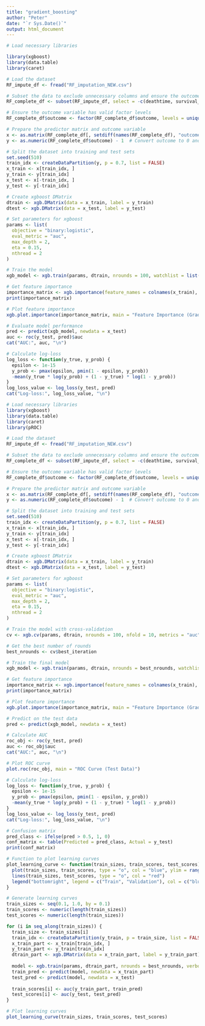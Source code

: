 ```yaml
---
title: "gradient_boosting"
author: "Peter"
date: "`r Sys.Date()`"
output: html_document
---
```


```r
# Load necessary libraries

library(xgboost)
library(data.table)
library(caret)

# Load the dataset
RF_impute_df <- fread("RF_imputation_NEW.csv")

# Subset the data to exclude unnecessary columns and ensure the outcome variable is included and properly named
RF_complete_df <- subset(RF_impute_df, select = -c(deathtime, survival_time, LOS, Unnamed_0, V1, admittime, ID, group, tLOS))

# Ensure the outcome variable has valid factor levels
RF_complete_df$outcome <- factor(RF_complete_df$outcome, levels = unique(RF_complete_df$outcome))

# Prepare the predictor matrix and outcome variable
x <- as.matrix(RF_complete_df[, setdiff(names(RF_complete_df), "outcome"), with = FALSE])
y <- as.numeric(RF_complete_df$outcome) - 1  # Convert outcome to 0 and 1

# Split the dataset into training and test sets
set.seed(510)
train_idx <- createDataPartition(y, p = 0.7, list = FALSE)
x_train <- x[train_idx, ]
y_train <- y[train_idx]
x_test <- x[-train_idx, ]
y_test <- y[-train_idx]

# Create xgboost DMatrix
dtrain <- xgb.DMatrix(data = x_train, label = y_train)
dtest <- xgb.DMatrix(data = x_test, label = y_test)

# Set parameters for xgboost
params <- list(
  objective = "binary:logistic",
  eval_metric = "auc",
  max_depth = 2,
  eta = 0.15,
  nthread = 2
)

# Train the model
xgb_model <- xgb.train(params, dtrain, nrounds = 100, watchlist = list(eval = dtest, train = dtrain), verbose = 1)

# Get feature importance
importance_matrix <- xgb.importance(feature_names = colnames(x_train), model = xgb_model)
print(importance_matrix)

# Plot feature importance
xgb.plot.importance(importance_matrix, main = "Feature Importance (Gradient Boosting)")

# Evaluate model performance
pred <- predict(xgb_model, newdata = x_test)
auc <- roc(y_test, pred)$auc
cat("AUC:", auc, "\n")

# Calculate log-loss
log_loss <- function(y_true, y_prob) {
  epsilon <- 1e-15
  y_prob <- pmax(epsilon, pmin(1 - epsilon, y_prob))
  -mean(y_true * log(y_prob) + (1 - y_true) * log(1 - y_prob))
}
log_loss_value <- log_loss(y_test, pred)
cat("Log-loss:", log_loss_value, "\n")


```


```r
# Load necessary libraries
library(xgboost)
library(data.table)
library(caret)
library(pROC)

# Load the dataset
RF_impute_df <- fread("RF_imputation_NEW.csv")

# Subset the data to exclude unnecessary columns and ensure the outcome variable is included and properly named
RF_complete_df <- subset(RF_impute_df, select = -c(deathtime, survival_time, LOS, Unnamed_0, V1, admittime, ID, group, tLOS))

# Ensure the outcome variable has valid factor levels
RF_complete_df$outcome <- factor(RF_complete_df$outcome, levels = unique(RF_complete_df$outcome))

# Prepare the predictor matrix and outcome variable
x <- as.matrix(RF_complete_df[, setdiff(names(RF_complete_df), "outcome"), with = FALSE])
y <- as.numeric(RF_complete_df$outcome) - 1  # Convert outcome to 0 and 1

# Split the dataset into training and test sets
set.seed(510)
train_idx <- createDataPartition(y, p = 0.7, list = FALSE)
x_train <- x[train_idx, ]
y_train <- y[train_idx]
x_test <- x[-train_idx, ]
y_test <- y[-train_idx]

# Create xgboost DMatrix
dtrain <- xgb.DMatrix(data = x_train, label = y_train)
dtest <- xgb.DMatrix(data = x_test, label = y_test)

# Set parameters for xgboost
params <- list(
  objective = "binary:logistic",
  eval_metric = "auc",
  max_depth = 2,
  eta = 0.15,
  nthread = 2
)

# Train the model with cross-validation
cv <- xgb.cv(params, dtrain, nrounds = 100, nfold = 10, metrics = "auc", stratified = TRUE, verbose = 1)

# Get the best number of rounds
best_nrounds <- cv$best_iteration

# Train the final model
xgb_model <- xgb.train(params, dtrain, nrounds = best_nrounds, watchlist = list(eval = dtest, train = dtrain), verbose = 1)

# Get feature importance
importance_matrix <- xgb.importance(feature_names = colnames(x_train), model = xgb_model)
print(importance_matrix)

# Plot feature importance
xgb.plot.importance(importance_matrix, main = "Feature Importance (Gradient Boosting)")

# Predict on the test data
pred <- predict(xgb_model, newdata = x_test)

# Calculate AUC
roc_obj <- roc(y_test, pred)
auc <- roc_obj$auc
cat("AUC:", auc, "\n")

# Plot ROC curve
plot.roc(roc_obj, main = "ROC Curve (Test Data)")

# Calculate log-loss
log_loss <- function(y_true, y_prob) {
  epsilon <- 1e-15
  y_prob <- pmax(epsilon, pmin(1 - epsilon, y_prob))
  -mean(y_true * log(y_prob) + (1 - y_true) * log(1 - y_prob))
}
log_loss_value <- log_loss(y_test, pred)
cat("Log-loss:", log_loss_value, "\n")

# Confusion matrix
pred_class <- ifelse(pred > 0.5, 1, 0)
conf_matrix <- table(Predicted = pred_class, Actual = y_test)
print(conf_matrix)

# Function to plot learning curves
plot_learning_curve <- function(train_sizes, train_scores, test_scores) {
  plot(train_sizes, train_scores, type = "o", col = "blue", ylim = range(c(train_scores, test_scores)), xlab = "Training Size", ylab = "Score", main = "Learning Curves")
  lines(train_sizes, test_scores, type = "o", col = "red")
  legend("bottomright", legend = c("Train", "Validation"), col = c("blue", "red"), lty = 1)
}

# Generate learning curves
train_sizes <- seq(0.1, 1.0, by = 0.1)
train_scores <- numeric(length(train_sizes))
test_scores <- numeric(length(train_sizes))

for (i in seq_along(train_sizes)) {
  train_size <- train_sizes[i]
  train_idx <- createDataPartition(y_train, p = train_size, list = FALSE)
  x_train_part <- x_train[train_idx, ]
  y_train_part <- y_train[train_idx]
  dtrain_part <- xgb.DMatrix(data = x_train_part, label = y_train_part)
  
  model <- xgb.train(params, dtrain_part, nrounds = best_nrounds, verbose = 0)
  train_pred <- predict(model, newdata = x_train_part)
  test_pred <- predict(model, newdata = x_test)
  
  train_scores[i] <- auc(y_train_part, train_pred)
  test_scores[i] <- auc(y_test, test_pred)
}

# Plot learning curves
plot_learning_curve(train_sizes, train_scores, test_scores)

```




